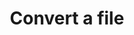---
title: 'Convert a file'
description: 'Submit a file to our API for conversion to a different format'
icon: 'gear'
---